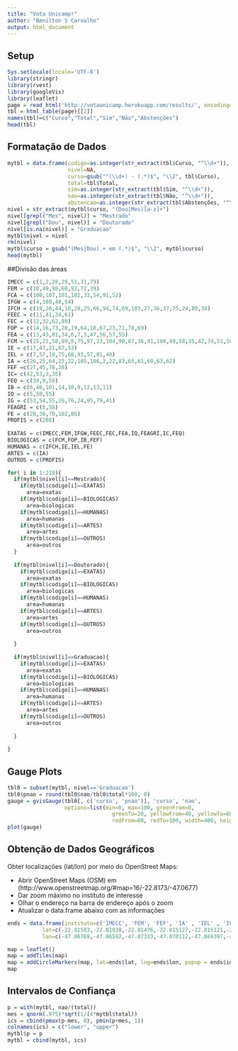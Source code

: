 ```yaml
---
title: "Vota Unicamp!"
author: "Benilton S Carvalho"
output: html_document
---
```


## Setup

```r
Sys.setlocale(locale='UTF-8')
library(stringr)
library(rvest)
library(googleVis)
library(leaflet)
page = read_html('http://votaunicamp.herokuapp.com/results/', encoding='UTF-8')
tbl = html_table(page)[[2]]
names(tbl)=c("Curso","Total","Sim","Não","Abstenções")
head(tbl)
```

## Formatação de Dados

```r
mytbl = data.frame(codigo=as.integer(str_extract(tbl$Curso, "^\\d+")),
                   nivel=NA,
                   curso=gsub("^(\\d+) - (.*)$", "\\2", tbl$Curso),
                   total=tbl$Total,
                   sim=as.integer(str_extract(tbl$Sim, "^\\d+")),
                   nao=as.integer(str_extract(tbl$Não, "^\\d+")),
                   abstencao=as.integer(str_extract(tbl$Abstenções, "^\\d+")))
nivel = str_extract(mytbl$curso, "(Dou|Mes)[a-z]+")
nivel[grepl("Mes", nivel)] = "Mestrado"
nivel[grepl("Dou", nivel)] = "Doutorado"
nivel[is.na(nivel)] = "Graduacao"
mytbl$nivel = nivel
rm(nivel)
mytbl$curso = gsub("(Mes|Dou).+ em (.*)$", "\\2", mytbl$curso)
head(mytbl)
```


##Divisão das áreas
```r

IMECC = c(1,2,28,29,51,31,79)
FEM = c(10,49,98,60,92,72,39)
FCA = c(100,107,101,102,33,54,91,52)
IFGW = c(4,108,40,54)
IFCH = c(19,30,44,16,28,25,66,94,74,69,103,27,36,37,75,24,80,38)
FEEC = c(11,41,34,61)
FEC = c(12,32,62,89)
FOP = c(14,16,73,20,19,64,18,67,23,71,70,69)
FEA = c(13,43,81,34,6,7,5,47,56,57,55)
FCM = c(15,21,58,89,8,75,97,23,104,90,87,36,91,100,49,58,35,42,74,51,50,44,90,48,59)
IE = c(17,47,21,67,53)
IEL = c(7,57,18,75,68,93,57,81,40)
IA = c(26,25,64,23,22,105,106,2,22,83,65,61,60,63,62)
FEF =c(27,45,78,28)
IC= c(42,53,3,35)
FEQ = c(39,9,59)
IB = c(6,46,101,14,10,9,12,13,11)
IQ = c(5,50,55)
IG = c(53,54,55,26,76,24,95,79,41)
FEAGRI = c(8,58)
FE = c(20,38,70,102,86)
PROFIS = c(200)
  
EXATAS = c(IMECC,FEM,IFGW,FEEC,FEC,FEA,IQ,FEAGRI,IC,FEQ)
BIOLOGICAS = c(FCM,FOP,IB,FEF)
HUMANAS = c(IFCH,IE,IEL,FE)
ARTES = c(IA)
OUTROS = c(PROFIS)

for( i in 1:219){
  if(mytbl$nivel[i]==Mestrado){
    if(mytbl$codigo[i]==EXATAS)
      area=exatas
    if(mytbl$codigo[i]==BIOLOGICAS)
      area=biologicas
    if(mytbl$codigo[i]==HUMANAS)
      area=humanas
    if(mytbl$codigo[i]==ARTES)
      area=artes
    if(mytbl$codigo[i]==OUTROS)
      area=outros
  }
   
  if(mytbl$nivel[i]==Doutorado){
    if(mytbl$codigo[i]==EXATAS)
      area=exatas
    if(mytbl$codigo[i]==BIOLOGICAS)
      area=biologicas
    if(mytbl$codigo[i]==HUMANAS)
      area=humanas
    if(mytbl$codigo[i]==ARTES)
      area=artes
    if(mytbl$codigo[i]==OUTROS)
      area=outros
    
  }
  
  if(mytbl$nivel[i]==Graduacao){
    if(mytbl$codigo[i]==EXATAS)
      area=exatas
    if(mytbl$codigo[i]==BIOLOGICAS)
      area=biologicas
    if(mytbl$codigo[i]==HUMANAS)
      area=humanas
    if(mytbl$codigo[i]==ARTES)
      area=artes
    if(mytbl$codigo[i]==OUTROS)
      area=outros
    
  }
  
}

```

## Gauge Plots

```r
tbl0 = subset(mytbl, nivel=='Graduacao')
tbl0$pnao = round(tbl0$nao/tbl0$total*100, 0)
gauge = gvisGauge(tbl0[, c('curso', 'pnao')], 'curso', 'nao',
                  options=list(min=0, max=100, greenFrom=0,
                                 greenTo=20, yellowFrom=40, yellowTo=60,
                                 redFrom=80, redTo=100, width=400, height=300))
plot(gauge)
```

## Obtenção de Dados Geográficos

Obter localizações (lat/lon) por meio do OpenStreet Maps:

- Abrir OpenStreet Maps (OSM) em (http://www.openstreetmap.org/#map=16/-22.8173/-47.0677)
- Dar zoom máximo no instituto de interesse
- Olhar o endereço na barra de endereço após o zoom
- Atualizar o data.frame abaixo com as informações

```r
ends = data.frame(instituto=c('IMECC', 'FEM', 'FEF', 'IA' , 'IEL' , 'IFCH' , 'IFGW', 'IQ' , 'IB' , 'FEEC' , 'FEQ' , 'FE' , 'IE' , 'IC' , 'FEC' , 'FEAGRI' , 'FCM', 'IG' , 'FEA'),
           lat=c(-22.81583,-22.81938,-22.81476,-22.815127,-22.815121,-22.814924,-22.816778,-22.818993,-22.819333,-22.821286,-22.820336,-22.816466, -22.814952,-22.814663,-22.816503,-22.819405,-22.831345,-22.813084,-22.820475),
           lon=c(-47.06769,-47.06592,-47.07333,-47.070112,-47.069397,-47.068303,-47.067328,-47.068038,-47.069402,-47.065894,-47.065617,-47.065728,-47.066153,-47.064811,-47.061943,-47.060955,-47.062188,-47.068574,-47.067189))

map = leaflet()
map = addTiles(map)
map = addCircleMarkers(map, lat=ends$lat, lng=ends$lon, popup = ends$instituto)
map
```

## Intervalos de Confiança

```r
p = with(mytbl, nao/(total))
mes = qnorm(.975)*sqrt(1/(4*mytbl$total))
ics = cbind(pmax(p-mes, 0), pmin(p+mes, 1))
colnames(ics) = c("lower", "upper")
mytbl$p = p
mytbl = cbind(mytbl, ics)
```
